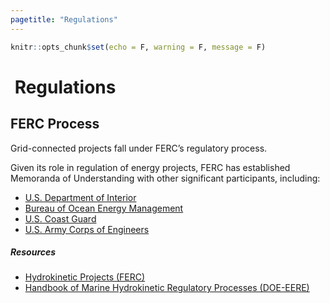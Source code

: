 ---
pagetitle: "Regulations"
---

```{r setup, include=FALSE}
knitr::opts_chunk$set(echo = F, warning = F, message = F)
```

<div class="regs-body regs-state">
<div class="container">
<div class="row regs-row">

<h1>
  <span>
    <a href="./regs.html#reg-tree" style="text-decoration:none;">
    <i class="fa fa-arrow-circle-left" style="color:#0b56a6"></i>
    </a>
  </span>
  &nbsp;Regulations
</h1>

</div>

<div class="row spacer"></div>

<div class="regs-row">

## FERC Process

Grid-connected projects fall under FERC’s regulatory process.

Given its role in regulation of energy projects, FERC has established Memoranda of Understanding with other significant participants, including:

- <a href="https://www.ferc.gov/sites/default/files/2020-04/mou-doi.pdf" target="_blank">U.S. Department of Interior </a>
- <a href="https://www.ferc.gov/sites/default/files/2020-06/Guidance-document-on-Outer-Continental-Shelf-development-with-DOI.pdf" target="_blank">Bureau of Ocean Energy Management </a>
- <a href="https://www.ferc.gov/sites/default/files/2020-04/mou-uscg-03-2013.pdf" target="_blank">U.S. Coast Guard </a>
- <a href="https://www.ferc.gov/sites/default/files/2020-04/07-21-16.pdf" target="_blank">U.S. Army Corps of Engineers </a>


##### **Resources**

- <a href="https://www.ferc.gov/industries-data/hydropower/licensing/hydrokinetic-projects" target="_blank">Hydrokinetic Projects (FERC) </a>
- <a href="https://www.energy.gov/sites/prod/files/2020/09/f78/mhk-regulatory-processes-handbook-2020.pdf" target="_blank">Handbook of Marine Hydrokinetic Regulatory Processes (DOE-EERE)</a>

<div class="row spacer"></div>

</div>
</div>
</div>